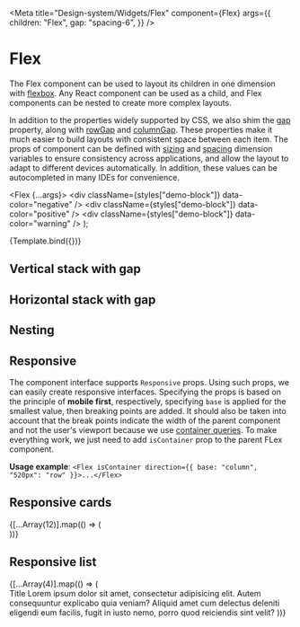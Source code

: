 
<Meta
  title="Design-system/Widgets/Flex"
  component={Flex}
  args={{
    children: "Flex",
    gap: "spacing-6",
  }}
/>

# Flex

The Flex component can be used to layout its children in one dimension with [flexbox](https://developer.mozilla.org/en-US/docs/Web/CSS/CSS_Flexible_Box_Layout/Basic_Concepts_of_Flexbox). Any React component can be used as a child, and Flex components can be nested to create more complex layouts.

In addition to the properties widely supported by CSS, we also shim the [gap](https://developer.mozilla.org/en-US/docs/Web/CSS/gap) property, along with [rowGap](https://developer.mozilla.org/en-US/docs/Web/CSS/row-gap) and [columnGap](https://developer.mozilla.org/en-US/docs/Web/CSS/column-gap). These properties make it much easier to build layouts with consistent space between each item.
The props of component can be defined with [sizing](/?path=/docs/design-system-theme-theme--sizing) and [spacing](http://localhost:6006/?path=/docs/design-system-theme-theme--spacing) dimension variables to ensure consistency across applications, and allow the layout to adapt to different devices automatically. In addition, these values can be autocompleted in many IDEs for convenience.

  <Flex {...args}>
    <div className={styles["demo-block"]} data-color="negative" />
    <div className={styles["demo-block"]} data-color="positive" />
    <div className={styles["demo-block"]} data-color="warning" />
  </Flex>
);

<Canvas>
  <Story name="Flex">{Template.bind({})}</Story>
</Canvas>

<ArgsTable story="Flex" of={Flex} />

## Vertical stack with gap

<Story name="Vertical stack">
  <Flex direction="column" gap="spacing-2">
    <div className={styles["demo-block"]} data-color="negative" />
    <div className={styles["demo-block"]} data-color="positive" />
    <div className={styles["demo-block"]} data-color="warning" />
  </Flex>
</Story>

## Horizontal stack with gap

<Story name="Horizontal stack">
  <Flex gap="spacing-2">
    <div className={styles["demo-block"]} data-color="negative" />
    <div className={styles["demo-block"]} data-color="positive" />
    <div className={styles["demo-block"]} data-color="warning" />
  </Flex>
</Story>

## Nesting

<Story name="Nesting">
  <Flex direction="column" gap="spacing-2" width="100%">
    <div className={styles["demo-block"]} data-color="accent" />
    <Flex gap="spacing-2" height="sizing-40">
      <div className={styles["demo-block"]} data-color="negative" />
      <div className={styles["demo-block"]} data-color="positive" />
      <div className={styles["demo-block"]} data-color="warning" />
    </Flex>
    <div className={styles["demo-block"]} data-color="warning" />
  </Flex>
</Story>

## Responsive

The component interface supports `Responsive` props. Using such props, we can easily create responsive interfaces.
Specifying the props is based on the principle of **mobile first**, respectively, specifying `base` is applied for the smallest value, then breaking points are added.
It should also be taken into account that the break points indicate the width of the parent component and not the user's viewport because we use [container queries](https://developer.mozilla.org/en-US/docs/Web/CSS/CSS_container_queries).
To make everything work, we just need to add `isContainer` prop to the parent FLex component.

**Usage example**: `<Flex isContainer direction={{ base: "column", "520px": "row" }}>...</Flex>`

## Responsive cards

<Story name="Responsive cards">
  <Flex isContainer gap="spacing-2" width="100%" wrap>
    {[...Array(12)].map(() => (
      <Flex
        flex="1"
        minWidth={{
          base: "44%",
          "400px": "30%",
          "680px": "22%",
          "926px": "14%",
        }}
      >
        <div className={styles["responsive-block"]} />
      </Flex>
    ))}
  </Flex>
</Story>

## Responsive list

<Story name="Responsive list">
  <Flex
    direction={{ base: "row", "520px": "column" }}
    gap="spacing-6"
    wrap
    isContainer
  >
    {[...Array(4)].map(() => (
      <Flex
        direction={{ base: "column", "520px": "row" }}
        flex={{ base: "0", "320px": "1", "520px": "none" }}
        gap="spacing-4"
        minWidth={{ base: "100%", "320px": "45%", "520px": "100%" }}
      >
        <Flex flex="1" maxWidth={{ base: "100%", "520px": "sizing-38" }}>
          <div className={styles["responsive-block"]} />
        </Flex>
        <Flex direction="column" flex="1" gap="spacing-4">
          <Text variant="subtitle">Title</Text>
          <Text>
            Lorem ipsum dolor sit amet, consectetur adipisicing elit. Autem
            consequuntur explicabo quia veniam? Aliquid amet cum delectus
            deleniti eligendi eum facilis, fugit in iusto nemo, porro quod
            reiciendis sint velit?
          </Text>
        </Flex>
      </Flex>
    ))}
  </Flex>
</Story>
